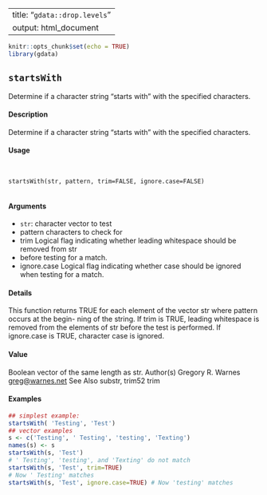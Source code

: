 
---
title: "``gdata::drop.levels``"
output: html_document
---
  
```r
knitr::opts_chunk$set(echo = TRUE)
library(gdata)
```
## ``startsWith``
                   
Determine if a character string "starts with" with the specified characters.

#### Description

Determine if a character string "starts with" with the specified characters.

#### Usage
<pre><code>

startsWith(str, pattern, trim=FALSE, ignore.case=FALSE)

</code></pre>
#### Arguments

* ``str``: character vector to test
* pattern characters to check for
* trim Logical flag indicating whether leading whitespace should be removed from str
* before testing for a match.
* ignore.case Logical flag indicating whether case should be ignored when testing for a match.

#### Details

This function returns TRUE for each element of the vector str where pattern occurs at the begin-
ning of the string. If trim is TRUE, leading whitespace is removed from the elements of str before
the test is performed. If ignore.case is TRUE, character case is ignored.

#### Value

Boolean vector of the same length as str.
Author(s)
Gregory R. Warnes <greg@warnes.net>
See Also
substr, trim52
trim

#### Examples
```r

## simplest example:
startsWith( 'Testing', 'Test')
## vector examples
s <- c('Testing', ' Testing', 'testing', 'Texting')
names(s) <- s
startsWith(s, 'Test')
# ' Testing', 'testing', and 'Texting' do not match
startsWith(s, 'Test', trim=TRUE)
# Now ' Testing' matches
startsWith(s, 'Test', ignore.case=TRUE) # Now 'testing' matches
```
